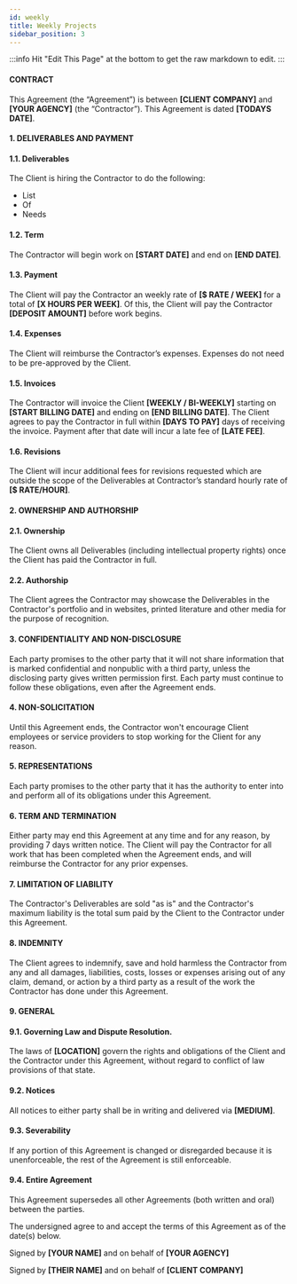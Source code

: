 ```yaml
---
id: weekly
title: Weekly Projects
sidebar_position: 3
---
```


:::info
Hit "Edit This Page" at the bottom to get the raw markdown to edit. 
:::

#### CONTRACT
This Agreement (the “Agreement”) is between **[CLIENT COMPANY]** and **[YOUR AGENCY]** (the “Contractor”). This Agreement is dated **[TODAYS DATE]**.

#### 1.  DELIVERABLES AND PAYMENT

#### 1.1. Deliverables

The Client is hiring the Contractor to do the following:
- List
- Of 
- Needs

#### 1.2. Term
The Contractor will begin work on **[START DATE]** and end on **[END DATE]**.

#### 1.3. Payment
The Client will pay the Contractor an weekly rate of **[$ RATE / WEEK]** for a total of **[X HOURS PER WEEK]**. Of this, the Client will pay the Contractor **[DEPOSIT AMOUNT]** before work begins.


#### 1.4. Expenses
The Client will reimburse the Contractor’s expenses. Expenses do not need to be pre-approved by the Client.

#### 1.5. Invoices
The Contractor will invoice the Client **[WEEKLY / BI-WEEKLY]** starting on **[START BILLING DATE]** and ending on **[END BILLING DATE]**. The Client agrees to pay the Contractor in full within **[DAYS TO PAY]** days of receiving the invoice. Payment after that date will incur a late fee of **[LATE FEE]**.


#### 1.6. Revisions
The Client will incur additional fees for revisions requested which are outside the scope of the Deliverables at Contractor’s standard hourly rate of **[$ RATE/HOUR]**.


#### 2. OWNERSHIP AND AUTHORSHIP
    
#### 2.1.  Ownership
The Client owns all Deliverables (including intellectual property rights) once the Client has paid the Contractor in full.
    
#### 2.2.  Authorship
The Client agrees the Contractor may showcase the Deliverables in the Contractor's portfolio and in websites, printed literature and other media for the purpose of recognition.
    
#### 3. CONFIDENTIALITY AND NON-DISCLOSURE
    
Each party promises to the other party that it will not share information that is marked confidential and nonpublic with a third party, unless the disclosing party gives written permission first. Each party must continue to follow these obligations, even after the Agreement ends.
    
#### 4. NON-SOLICITATION
    
Until this Agreement ends, the Contractor won't encourage Client employees or service providers to stop working for the Client for any reason.

#### 5. REPRESENTATIONS

Each party promises to the other party that it has the authority to enter into and perform all of its obligations under this Agreement.

#### 6. TERM AND TERMINATION

Either party may end this Agreement at any time and for any reason, by providing 7 days written notice. The Client will pay the Contractor for all work that has been completed when the Agreement ends, and will reimburse the Contractor for any prior expenses.

#### 7. LIMITATION OF LIABILITY

The Contractor's Deliverables are sold "as is" and the Contractor's maximum liability is the total sum paid by the Client to the Contractor under this Agreement.

#### 8. INDEMNITY
The Client agrees to indemnify, save and hold harmless the Contractor from any and all damages, liabilities, costs, losses or expenses arising out of any claim, demand, or action by a third party as a result of the work the Contractor has done under this Agreement.

#### 9. GENERAL

#### 9.1. Governing Law and Dispute Resolution. 
The laws of **[LOCATION]** govern the rights and obligations of the Client and the Contractor under this Agreement, without regard to conflict of law provisions of that state.


#### 9.2. Notices
All notices to either party shall be in writing and delivered via **[MEDIUM]**.

#### 9.3. Severability
If any portion of this Agreement is changed or disregarded because it is unenforceable, the rest of the Agreement is still enforceable.

#### 9.4. Entire Agreement
This Agreement supersedes all other Agreements (both written and oral) between the parties.

The undersigned agree to and accept the terms of this Agreement as of the date(s) below.

Signed by **[YOUR NAME]** and on behalf of **[YOUR AGENCY]**
 

Signed by **[THEIR NAME]** and on behalf of **[CLIENT COMPANY]**
